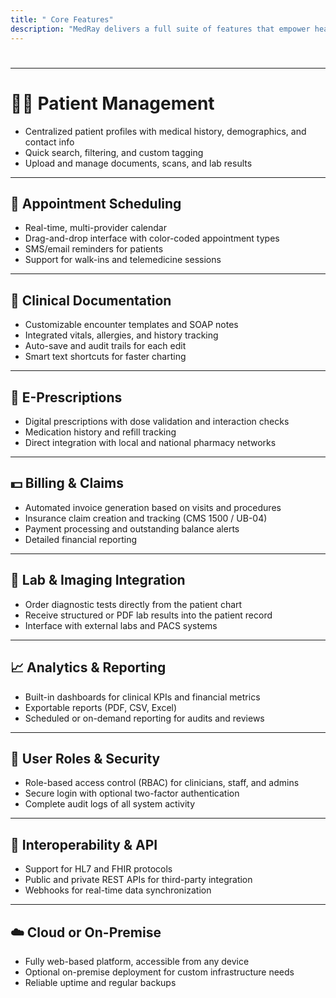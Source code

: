 ```yaml
---
title: " Core Features"
description: "MedRay delivers a full suite of features that empower healthcare providers to manage clinical, administrative, and operational tasks with ease and efficiency."
---
```


# 

---

# 🧍‍♂️ Patient Management

- Centralized patient profiles with medical history, demographics, and contact info
- Quick search, filtering, and custom tagging
- Upload and manage documents, scans, and lab results

---

## 📅 Appointment Scheduling

- Real-time, multi-provider calendar
- Drag-and-drop interface with color-coded appointment types
- SMS/email reminders for patients
- Support for walk-ins and telemedicine sessions

---

## 📝 Clinical Documentation

- Customizable encounter templates and SOAP notes
- Integrated vitals, allergies, and history tracking
- Auto-save and audit trails for each edit
- Smart text shortcuts for faster charting

---

## 💊 E-Prescriptions

- Digital prescriptions with dose validation and interaction checks
- Medication history and refill tracking
- Direct integration with local and national pharmacy networks

---

## 💵 Billing & Claims

- Automated invoice generation based on visits and procedures
- Insurance claim creation and tracking (CMS 1500 / UB-04)
- Payment processing and outstanding balance alerts
- Detailed financial reporting

---

## 🧪 Lab & Imaging Integration

- Order diagnostic tests directly from the patient chart
- Receive structured or PDF lab results into the patient record
- Interface with external labs and PACS systems

---

## 📈 Analytics & Reporting

- Built-in dashboards for clinical KPIs and financial metrics
- Exportable reports (PDF, CSV, Excel)
- Scheduled or on-demand reporting for audits and reviews

---

## 🔐 User Roles & Security

- Role-based access control (RBAC) for clinicians, staff, and admins
- Secure login with optional two-factor authentication
- Complete audit logs of all system activity

---

## 🔄 Interoperability & API

- Support for HL7 and FHIR protocols
- Public and private REST APIs for third-party integration
- Webhooks for real-time data synchronization

---

## ☁️ Cloud or On-Premise

- Fully web-based platform, accessible from any device
- Optional on-premise deployment for custom infrastructure needs
- Reliable uptime and regular backups